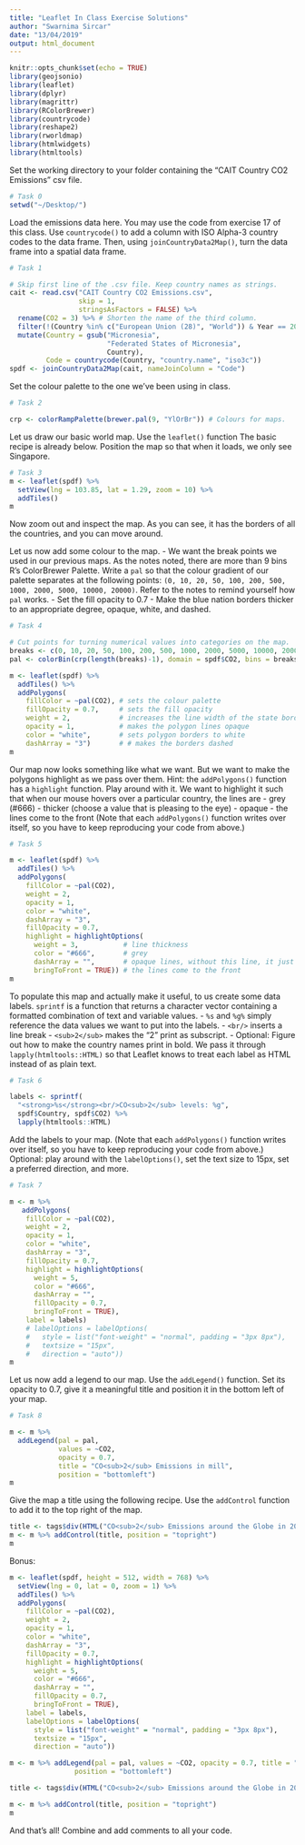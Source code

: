 ```yaml
---
title: "Leaflet In Class Exercise Solutions"
author: "Swarnima Sircar"
date: "13/04/2019"
output: html_document
---
```


```r
knitr::opts_chunk$set(echo = TRUE)
library(geojsonio)
library(leaflet)
library(dplyr)
library(magrittr)
library(RColorBrewer)
library(countrycode)
library(reshape2)
library(rworldmap)
library(htmlwidgets)
library(htmltools)
```

Set the working directory to your folder containing the "CAIT Country CO2 Emissions" csv file.
```r
# Task 0
setwd("~/Desktop/")
```

Load the emissions data here. You may use the code from exercise 17 of this class. 
Use `countrycode()` to add a column with ISO Alpha-3 country codes to the data frame. Then, using `joinCountryData2Map()`, turn the data frame into a spatial data frame.
```r
# Task 1

# Skip first line of the .csv file. Keep country names as strings.
cait <- read.csv("CAIT Country CO2 Emissions.csv",
                 skip = 1,
                 stringsAsFactors = FALSE) %>%
  rename(CO2 = 3) %>% # Shorten the name of the third column.
  filter(!(Country %in% c("European Union (28)", "World")) & Year == 2014) %>%
  mutate(Country = gsub("Micronesia",
                        "Federated States of Micronesia",
                        Country),
         Code = countrycode(Country, "country.name", "iso3c"))
spdf <- joinCountryData2Map(cait, nameJoinColumn = "Code")
```

Set the colour palette to the one we've been using in class. 
```r
# Task 2

crp <- colorRampPalette(brewer.pal(9, "YlOrBr")) # Colours for maps.
```

Let us draw our basic world map. Use the `leaflet()` function  The basic recipe is already below.
Position the map so that when it loads, we only see Singapore. 
```r
# Task 3
m <- leaflet(spdf) %>%
  setView(lng = 103.85, lat = 1.29, zoom = 10) %>%
  addTiles()
m
```
Now zoom out and inspect the map. As you can see, it has the borders of all the countries, and you can move around. 

Let us now add some colour to the map. 
 - We want the break points we used in our previous maps. As the notes noted, there are more than 9 bins R's ColorBrewer Palette. Write a `pal` so that the colour gradient of our palette separates at the following points: `(0, 10, 20, 50, 100, 200, 500, 1000, 2000, 5000, 10000, 20000)`. Refer to the notes to remind yourself how `pal` works.
 - Set the fill opacity to 0.7
 - Make the blue nation borders thicker to an appropriate degree, opaque, white, and dashed.
```r
# Task 4

# Cut points for turning numerical values into categories on the map.
breaks <- c(0, 10, 20, 50, 100, 200, 500, 1000, 2000, 5000, 10000, 20000)
pal <- colorBin(crp(length(breaks)-1), domain = spdf$CO2, bins = breaks)

m <- leaflet(spdf) %>%
  addTiles() %>%
  addPolygons(
    fillColor = ~pal(CO2), # sets the colour palette
    fillOpacity = 0.7,     # sets the fill opacity 
    weight = 2,            # increases the line width of the state borders
    opacity = 1,           # makes the polygon lines opaque
    color = "white",       # sets polygon borders to white
    dashArray = "3")       # # makes the borders dashed
m
```

Our map now looks something like what we want. But we want to make the polygons highlight as we pass over them. Hint: the `addPolygons()` function has a `highlight` function. Play around with it. We want to highlight it such that when our mouse hovers over a particular country, the lines are
 - grey (\#666)
 - thicker (choose a value that is pleasing to the eye)
 - opaque
 - the lines come to the front
(Note that each `addPolygons()` function writes over itself, so you have to keep reproducing your code from above.)
```r
# Task 5

m <- leaflet(spdf) %>% 
  addTiles() %>%
  addPolygons(
    fillColor = ~pal(CO2),
    weight = 2,
    opacity = 1,
    color = "white",
    dashArray = "3",
    fillOpacity = 0.7,
    highlight = highlightOptions(
      weight = 3,           # line thickness
      color = "#666",       # grey
      dashArray = "",       # opaque lines, without this line, it just highlights the current style
      bringToFront = TRUE)) # the lines come to the front
m
```


To populate this map and actually make it useful, to us create some data labels. 
`sprintf` is a function that returns a character vector containing a formatted combination of text and variable values. 
 - `%s` and `%g%` simply reference the data values we want to put into the labels.
 - `<br/>` inserts a line break
 - `<sub>2</sub>` makes the "2" print as subscript.
 - Optional: Figure out how to make the country names print in bold.
We pass it through `lapply(htmltools::HTML)` so that Leaflet knows to treat each label as HTML instead of as plain text.
```r
# Task 6

labels <- sprintf(
  "<strong>%s</strong><br/>CO<sub>2</sub> levels: %g",
  spdf$Country, spdf$CO2) %>% 
  lapply(htmltools::HTML)
```

Add the labels to your map. (Note that each `addPolygons()` function writes over itself, so you have to keep reproducing your code from above.)
Optional: play around with the `labelOptions()`, set the text size to 15px, set a preferred direction, and more.
```r
# Task 7

m <- m %>%
   addPolygons(
    fillColor = ~pal(CO2),
    weight = 2,
    opacity = 1,
    color = "white",
    dashArray = "3",
    fillOpacity = 0.7,
    highlight = highlightOptions(
      weight = 5,
      color = "#666",
      dashArray = "",
      fillOpacity = 0.7,
      bringToFront = TRUE),
    label = labels)
    # labelOptions = labelOptions(
    #   style = list("font-weight" = "normal", padding = "3px 8px"),
    #   textsize = "15px",
    #   direction = "auto")) 
m
```


Let us now add a legend to our map. Use the `addLegend()` function. Set its opacity to 0.7, give it a meaningful title and position it in the bottom left of your map. 
```r
# Task 8

m <- m %>%
  addLegend(pal = pal, 
            values = ~CO2, 
            opacity = 0.7, 
            title = "CO<sub>2</sub> Emissions in mill", 
            position = "bottomleft")
m
```

Give the map a title using the following recipe. Use the `addControl` function to add it to the top right of the map.
```r
title <- tags$div(HTML("CO<sub>2</sub> Emissions around the Globe in 2014"))
m <- m %>% addControl(title, position = "topright")
m
```


Bonus:
```r
m <- leaflet(spdf, height = 512, width = 768) %>%
  setView(lng = 0, lat = 0, zoom = 1) %>%
  addTiles() %>%
  addPolygons(
    fillColor = ~pal(CO2),
    weight = 2,
    opacity = 1,
    color = "white",
    dashArray = "3",
    fillOpacity = 0.7,
    highlight = highlightOptions(
      weight = 5,
      color = "#666",
      dashArray = "",
      fillOpacity = 0.7,
      bringToFront = TRUE), 
    label = labels,
    labelOptions = labelOptions(
      style = list("font-weight" = "normal", padding = "3px 8px"),
      textsize = "15px",
      direction = "auto"))

m <- m %>% addLegend(pal = pal, values = ~CO2, opacity = 0.7, title = "CO<sub>2</sub> Emissions in mill",
                position = "bottomleft")

title <- tags$div(HTML("CO<sub>2</sub> Emissions around the Globe in 2014"))

m <- m %>% addControl(title, position = "topright")
m
```



And that's all! 
Combine and add comments to all your code. 